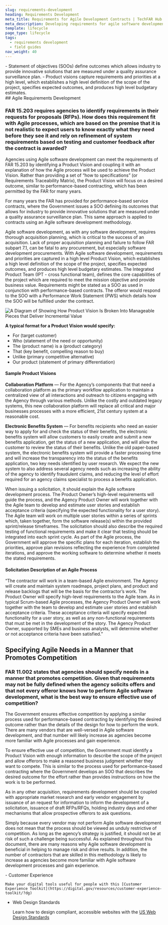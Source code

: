 ```yaml
---
slug: requirements-development
heading: Requirements Development
meta_title: Requirements for Agile Development Contracts | TechFAR Hub
meta_description: Developing requirements for agile software development contracts require a new way of thinking, beyond what you may have experienced in the past. Use these TechFAR Hub resources to learn why agile requirements are unique and special.
template: lifecycle
page_type: lifecycle
tags:
  - requirements development
  - field guides
nav_weight: 40
---
```

<Summary>
- Statement of objectives (SOOs) define outcomes which allows industry to provide innovative solutions that are measured under a quality assurance surveillance plan.
- Product visions capture requirements and priorities at a high level, which establishes a high level definition of the scope of the project, specifies expected outcomes, and produces high level budgetary estimates.
</Summary>
## Agile Requirements Development

### FAR 15.203 requires agencies to identify requirements in their requests for proposals (RFPs).  How does this requirement fit with Agile processes, which are based on the premise that it is not realistic to expect users to know exactly what they need before they see it and rely on refinement of system requirements based on testing and customer feedback after the contract is awarded? 

Agencies using Agile software development can meet the requirements of FAR 15.203 by identifying a Product Vision and coupling it with an explanation of how the Agile process will be used to achieve the Product Vision.  Rather than providing a set of “how to specifications” (or Requirements Traceability Matrix), the Product Vision will focus on a desired outcome, similar to performance-based contracting, which has been permitted by the FAR for many years.   

For many years the FAR has provided for performance-based service contracts, where the Government issues a SOO defining its outcomes that allows for industry to provide innovative solutions that are measured under a quality assurance surveillance plan. This same approach is applied to contracts using an Agile software development methodology. 	

Agile software development, as with any software development, requires thorough acquisition planning, which is critical to the success of an acquisition.  Lack of proper acquisition planning and failure to follow FAR subpart 7.1, can be fatal to any procurement, but especially software development procurements.  With Agile software development, requirements and priorities are captured in a high level Product Vision, which establishes a high level definition of the scope of the project, specifies expected outcomes, and produces high level budgetary estimates.  The Integrated Product Team (IPT - cross functional team), defines the core capabilities of the project which are required to meet the mission objective and provide business value.  Requirements might be stated as a SOO as used in conjunction with performance-based contracts.  The offeror would respond to the SOO with a Performance Work Statement (PWS) which details how the SOO will be fulfilled under the contract.

 ![A Diagram of Showing How Product Vision Is Broken Into Manageable Pieces that Deliver Incremental Value](/assets/img/techfar4.png 'Product Vision')

**A typical format for a Product Vision would specify:**

- For (target customer)
- Who (statement of the need or opportunity)
- The (product name) is a (product category)
- That (key benefit, compelling reason to buy)
- Unlike (primary competitive alternative)
- Our product (statement of primary differentiation)

#### Sample Product Visions

**Collaboration Platform** — For the Agency’s components that that need a collaboration platform as the primary workflow application to maintain a centralized view of all interactions and outreach to citizens engaging with the Agency through various methods.  Unlike the costly and outdated legacy systems, this new collaboration platform will replace all critical and major businesses processes with a more efficient, 21st century system at a reasonable cost. 
 
**Electronic Benefits System** — For benefits recipients who need an easier way to apply for and check the status of their benefits, the electronic benefits system will allow customers to easily create and submit a new benefits application, get the status of a new application, and will allow the customer to review the status of their benefits. Unlike the old paper-based system, the electronic benefits system will provide a faster processing time and will increase the transparency into the status of the benefits application, two key needs identified by user research. We expect the new system to also address several agency needs such as increasing the ability of the agency to identify fraudulent claims, and reducing the level of effort required for an agency claims specialist to process a benefits application.

When issuing a solicitation, it should explain the Agile software development process.  The Product Owner’s high-level requirements will guide the process, and the Agency Product Owner will work together with the Agile team to develop and estimate user stories and establish acceptance criteria (specifying the expected functionality for a user story). The Agile team will work on multiple user stories within a series of sprints which, taken together, form the software release(s) within the provided sprint/release timeframes. The solicitation should also describe the required testing of functional requirements and make it clear that testing should be integrated into each sprint cycle. As part of the Agile process, the Government will approve the specific plans for each iteration, establish the priorities, approve plan revisions reflecting the experience from completed iterations, and approve the working software to determine whether it meets the stated requirements.

#### Solicitation Description of an Agile Process

“The contractor will work in a team-based Agile environment.  The Agency will create and maintain system roadmaps, project plans, and product and release backlogs that will be the basis for the contractor’s work. The Product Owner will specify high-level requirements to the Agile team. As in typical Scrum-based Agile processes, the Agency Product Owner will work together with the team to develop and estimate user stories and establish acceptance criteria. These acceptance criteria will specify expected functionality for a user story, as well as any non-functional requirements that must be met in the development of the story. The Agency Product Owner, supported by SMEs and business analysts, will determine whether or not acceptance criteria have been satisfied.”

## Specifying Agile Needs in a Manner that Promotes Competition 

### FAR 11.002 states that agencies should specify needs in a manner that promotes competition.  Given that requirements may not be fully defined when the agency solicits offers and that not every offeror knows how to perform Agile software development, what is the best way to ensure effective use of competition? 

The Government ensures effective competition by applying a similar process used for performance-based contracting by identifying the desired outcome rather than the details of the design for how to perform the work.  There are many vendors that are well-versed in Agile software development, and that number will likely increase as agencies become more familiar with Agile processes and gain experience. 

To ensure effective use of competition, the Government must identify a Product Vision with enough information to describe the scope of the project and allow offerors to make a reasoned business judgment whether they want to compete.  This is similar to the process used for performance-based contracting where the Government develops an SOO that describes the desired outcome for the effort rather than provides instructions on how the work is to be performed. 

As in any other acquisition, requirements development should be coupled with appropriate market research and early vendor engagement by issuance of an request for information to inform the development of a solicitation, issuance of draft RFPs/RFQs, holding industry days and other mechanisms that allow prospective offerors to ask questions. 

Simply because every vendor may not perform Agile software development does not mean that the process should be viewed as unduly restrictive of competition.  As long as the agency’s strategy is justified, it should not be at risk of such a challenge being successful.  As explained throughout this document, there are many reasons why Agile software development is beneficial in helping to manage risk and drive results.  In addition, the number of contractors that are skilled in this methodology is likely to increase as agencies become more familiar with Agile software development processes and gain experience.   

<ExternalResources heading="Additional resources" media="/assets/img/ux-indonesia-8mikJ83LmSQ-unsplash.jpg" media_alt="People working together">
- Customer Experience

    Make your digital tools useful for people with this [Customer Experience Toolkit](https://digital.gov/resources/customer-experience-toolkit/?dg)

- Web Design Standards

    Learn how to design compliant, accessible websites with the [US Web Design Standards](https://designsystem.digital.gov/?dg)

</ExternalResources>
